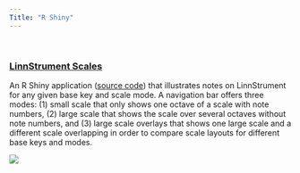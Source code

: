 ```yaml
---
Title: "R Shiny"
---
```

&nbsp;  

### **[LinnStrument Scales](linnstrument-scales.amazon-shiny.duckdns.org)**

An R Shiny application ([source code](https://github.com/cole-brokamp/linnstrument_scales)</icon></icon>) that illustrates notes on LinnStrument for any given base key and scale mode. A navigation bar offers three modes: (1) small scale that only shows one octave of a scale with note numbers, (2) large scale that shows the scale over several octaves without note numbers, and (3) large scale overlays that shows one large scale and a different scale overlapping in order to compare scale layouts for different base keys and modes.

[![](figs/linnstrument.png)](linnstrument-scales.amazon-shiny.duckdns.org)


